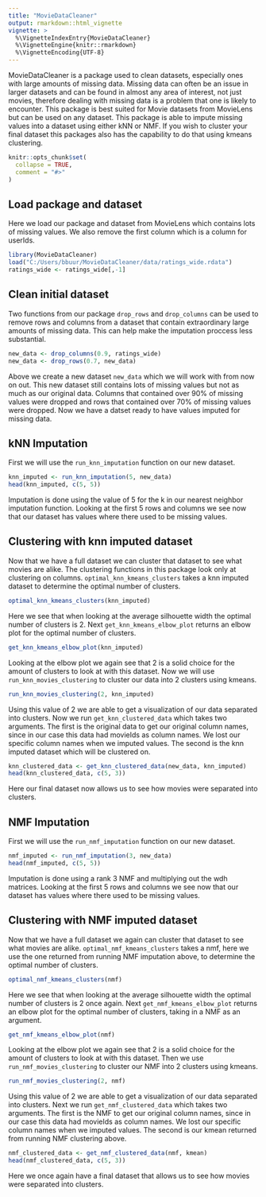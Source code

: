 ```yaml
---
title: "MovieDataCleaner"
output: rmarkdown::html_vignette
vignette: >
  %\VignetteIndexEntry{MovieDataCleaner}
  %\VignetteEngine{knitr::rmarkdown}
  %\VignetteEncoding{UTF-8}
---
```


MovieDataCleaner is a package used to clean datasets, especially ones with large amounts of missing data. Missing data can often be an issue in larger datasets and can be found in almost any area of interest, not just movies, therefore dealing with missing data is a problem that one is likely to encounter. This package is best suited for Movie datasets from MovieLens but can be used on any dataset. This package is able to impute missing values into a dataset using either kNN or NMF. If you wish to cluster your final dataset this packages also has the capability to do that using kmeans clustering.

```r
knitr::opts_chunk$set(
  collapse = TRUE,
  comment = "#>"
)
```

## Load package and dataset

Here we load our package and dataset from MovieLens which contains lots of missing values. We also remove the first column which is a column for userIds.

```r
library(MovieDataCleaner)
load("C:/Users/bbuur/MovieDataCleaner/data/ratings_wide.rdata")
ratings_wide <- ratings_wide[,-1]
```

## Clean initial dataset

Two functions from our package `drop_rows` and `drop_columns` can be used to remove rows and columns from a dataset that contain extraordinary large amounts of missing data. This can help make the imputation proccess less substantial.

```r
new_data <- drop_columns(0.9, ratings_wide)
new_data <- drop_rows(0.7, new_data)
```

Above we create a new dataset `new_data` which we will work with from now on out. This new dataset still contains lots of missing values but not as much as our original data. Columns that contained over 90% of missing values were dropped and rows that contained over 70% of missing values were dropped. Now we have a datset ready to have values imputed for missing data.

## kNN Imputation

First we will use the `run_knn_imputation` function on our new dataset.

```r
knn_imputed <- run_knn_imputation(5, new_data)
head(knn_imputed, c(5, 5))
```

Imputation is done using the value of 5 for the k in our nearest neighbor imputation function. Looking at the first 5 rows and columns we see now that our dataset has values where there used to be missing values.

## Clustering with knn imputed dataset

Now that we have a full dataset we can cluster that dataset to see what movies are alike. The clustering functions in this package look only at clustering on columns. `optimal_knn_kmeans_clusters` takes a knn imputed dataset to determine the optimal number of clusters.

```r
optimal_knn_kmeans_clusters(knn_imputed)
```

Here we see that when looking at the average silhouette width the optimal number of clusters is 2. Next `get_knn_kmeans_elbow_plot` returns an elbow plot for the optimal number of clusters.

```r
get_knn_kmeans_elbow_plot(knn_imputed)
```

Looking at the elbow plot we again see that 2 is a solid choice for the amount of clusters to look at with this dataset. Now we will use `run_knn_movies_clustering` to cluster our data into 2 clusters using kmeans.

```r
run_knn_movies_clustering(2, knn_imputed)
```

Using this value of 2 we are able to get a visualization of our data separated into clusters. Now we run `get_knn_clustered_data` which takes two arguments. The first is the original data to get our original column names, since in our case this data had movieIds as column names. We lost our specific column names when we imputed values. The second is the knn imputed dataset which will be clustered on.

```r
knn_clustered_data <- get_knn_clustered_data(new_data, knn_imputed)
head(knn_clustered_data, c(5, 3))
```

Here our final dataset now allows us to see how movies were separated into clusters.

## NMF Imputation

First we will use the `run_nmf_imputation` function on our new dataset.

```r
nmf_imputed <- run_nmf_imputation(3, new_data)
head(nmf_imputed, c(5, 5))
```

Imputation is done using a rank 3 NMF and multiplying out the wdh matrices. Looking at the first 5 rows and columns we see now that our dataset has values where there used to be missing values.

## Clustering with NMF imputed dataset

Now that we have a full dataset we again can cluster that dataset to see what movies are alike. `optimal_nmf_kmeans_clusters` takes a nmf, here we use the one returned from running NMF imputation above, to determine the optimal number of clusters.

```r
optimal_nmf_kmeans_clusters(nmf)
```

Here we see that when looking at the average silhouette width the optimal number of clusters is 2 once again. Next `get_nmf_kmeans_elbow_plot` returns an elbow plot for the optimal number of clusters, taking in a NMF as an argument.

```r
get_nmf_kmeans_elbow_plot(nmf)
```

Looking at the elbow plot we again see that 2 is a solid choice for the amount of clusters to look at with this dataset.
Then we use `run_nmf_movies_clustering` to cluster our NMF into 2 clusters using kmeans.

```r
run_nmf_movies_clustering(2, nmf)
```

Using this value of 2 we are able to get a visualization of our data separated into clusters. Next we run `get_nmf_clustered_data` which takes two arguments. The first is the NMF to get our original column names, since in our case this data had movieIds as column names. We lost our specific column names when we imputed values. The second is our kmean returned from running NMF clustering above.

```r
nmf_clustered_data <- get_nmf_clustered_data(nmf, kmean)
head(nmf_clustered_data, c(5, 3))
```

Here we once again have a final dataset that allows us to see how movies were separated into clusters.
